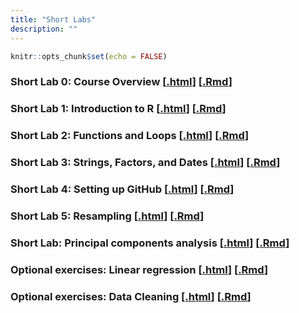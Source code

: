 ```yaml
---
title: "Short Labs"
description: ""
---
```


```r
knitr::opts_chunk$set(echo = FALSE)
```

### Short Lab 0: Course Overview [[.html](files/short-labs/short-lab-00_install.html)] [[.Rmd](https://raw.githubusercontent.com/peteragao/STAT302-AUT2021/base/files/short-labs/short-lab-00_install.Rmd)]

### Short Lab 1: Introduction to R [[.html](files/short-labs/short-lab-01_intro-to-R.html)] [[.Rmd](https://raw.githubusercontent.com/peteragao/STAT302-AUT2021/base/files/short-labs/short-lab-01_intro-to-R.Rmd)]

### Short Lab 2: Functions and Loops [[.html](files/short-labs/short-lab-02_fundamentals.html)] [[.Rmd](https://raw.githubusercontent.com/peteragao/STAT302-AUT2021/base/files/short-labs/short-lab-02_fundamentals.Rmd)]

### Short Lab 3: Strings, Factors, and Dates [[.html](files/short-labs/short-lab-03_strings.html)] [[.Rmd](https://raw.githubusercontent.com/peteragao/STAT302-AUT2021/base/files/short-labs/short-lab-03_strings.Rmd)]

### Short Lab 4: Setting up GitHub [[.html](files/short-labs/short-lab-04_github.html)] [[.Rmd](https://raw.githubusercontent.com/peteragao/STAT302-AUT2021/base/files/short-labs/short-lab-04_github.Rmd)]

### Short Lab 5: Resampling [[.html](files/short-labs/short-lab-05_resampling.html)] [[.Rmd](https://raw.githubusercontent.com/peteragao/STAT302-AUT2021/base/files/short-labs/short-lab-05_resampling.Rmd)]

### Short Lab: Principal components analysis [[.html](files/short-labs/short-lab_pca.html)] [[.Rmd](https://raw.githubusercontent.com/peteragao/STAT302-AUT2021/base/files/short-labs/short-lab_pca.Rmd)]

### Optional exercises: Linear regression [[.html](files/short-labs/short-lab-04_lm.html)] [[.Rmd](https://raw.githubusercontent.com/peteragao/STAT302-AUT2021/base/files/short-labs/short-lab-04_lm.Rmd)]


### Optional exercises: Data Cleaning [[.html](files/short-labs/optional_data-cleaning.html)] [[.Rmd](https://raw.githubusercontent.com/peteragao/STAT302-AUT2021/base/files/short-labs/optional_data-cleaning.Rmd)]